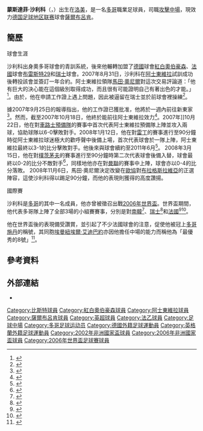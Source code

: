 {{noteta
|G1=足球
|G2=英超
|T=zh-hans:穆斯塔法·萨利弗;zh-hk:蒙斯達菲·沙利科;zh-tw:;穆斯塔法·薩利弗;
|1=zh-hans:穆斯塔法·萨利弗;zh-hk:蒙斯達菲·沙利科;zh-tw:;穆斯塔法·薩利弗;
|2=zh-hans:萨利弗;zh-hk:沙利科;zh-tw:;薩利弗;
|3=zh-hans:马丁·奥尼尔;zh-hk:馬田·奧尼爾;zh-tw:馬丁·奧尼爾;
|4=zh:齐内丁·齐达内; zh-cn:齐内丁·齐达内; zh-tw:席內丁·席丹; zh-hk:施丹;
|5=zh-hans:埃曼纽埃尔·阿德巴约; zh-hans:伊曼紐·艾迪巴約; zh-tw:伊曼紐·阿德巴約;
}}
{{Football player infobox
|playername = 蒙斯達菲·沙利科<br />''Moustapha Salifou''
|image = [[File:Salifou,_Moustapha.jpg|File:Salifou, Moustapha.jpg]]
|fullname = Moustapha Salifou
|dateofbirth = {{birth date and age|1983|6|1}} 
|cityofbirth = [[洛美|洛美]]
|countryofbirth = [[多哥|多哥]]
|height = {{height|ft=5|in=11}}
|currentclub = [[薩爾布呂肯足球俱樂部|薩爾布呂肯]]
|clubnumber = 16
|position = [[攻擊中場|攻擊中場]]
|youthyears = 2001–2002
|youthclubs = {{Link-en|迪洛美星隊|Étoile Filante de Lomé}}
|years = 2002–2005<br />2005–2006<br />2006–2007<br />2007–2011<br />2011–
|clubs = [[紅白奧伯豪森體育會|紅白奧伯豪森]]<br />[[布雷斯特足球俱乐部|比斯特]]<br />{{Link-en|FC威爾|FC Wil}}<br />[[阿士東維拉足球會|阿士東維拉]]<br />[[薩爾布呂肯足球俱樂部|薩爾布呂肯]]
|caps(goals) = {{0}}33 {{0|00}}(1)<br />{{0|00}}7 {{0|00}}(0)<br />{{0}}23 {{0|00}}(3)<br />{{0|00}}4 {{0|00}}(0)<br />{{0|00}}2 {{0|00}}(1)
|nationalyears = 2000–
|nationalteam = [[多哥國家足球隊|多哥]]
|nationalcaps(goals) = {{0}}51 {{0|00}}(6)
|pcupdate = 2012年1月13日 (五) 00:30 (UTC)
|ntupdate = 2011年9月1日 (四) 08:18 (UTC)
}}
'''蒙斯達菲·沙利科'''（{{lang-fr|'''Moustapha Salifou'''}}，{{bd|1983年|6月1日|catIdx=Salifou ,Moustapha}}）出生在[[洛美|洛美]]，是一名[[多哥|多哥]]職業足球員，司職[[攻擊中場|攻擊中場]]，現效力[[德国足球地区联赛|德国足球地区联赛]]球會[[薩爾布呂肯足球俱樂部|薩爾布呂肯]]。

== 簡歷 ==
;球會生涯
沙利科出身奧多哥球會{{Link-en|迪洛美星隊|Étoile Filante de Lomé}}的青訓系統，後來他輾轉加盟了[[德國|德國]]球會[[紅白奧伯豪森體育會|紅白奧伯豪森]]、[[法國|法國]]球會[[布雷斯特29|布雷斯特29]]和[[瑞士|瑞士]]球會{{Link-en|FC威爾|FC Wil}}。2007年8月31日，沙利科在[[阿士東維拉足球會|阿士東維拉]]試訓成功後轉投該會並簽訂一年合約。阿士東維拉領隊[[馬田·奧尼爾|馬田·奧尼爾]]對這次交易評論道：「他有巨大的決心能在這個級別取得成功，而且很有可能證明自己有著出色的才能。」<ref>{{en}}{{cite news |url=http://news.bbc.co.uk/sport2/hi/football/teams/a/aston_villa/6973403.stm |title=Aston Villa complete Salifou move |publisher=BBC |date=2007-08-31 |accessdate=2007-08-31 |archive-date=2011-02-02 |archive-url=https://web.archive.org/web/20110202212000/http://news.bbc.co.uk/sport2/hi/football/teams/a/aston_villa/6973403.stm |dead-url=no }}</ref>。由於，他在申請工作證上遇上問題，因此被逼留在瑞士並於前球會裡操練<ref>{{en}}{{cite news |url=http://news.bbc.co.uk/sport2/hi/football/gossip_and_transfers/7035010.stm |title=Tuesday's gossip column |publisher=BBC |date=2007-10-09 |accessdate=2008-03-16 |archive-date=2016-03-07 |archive-url=https://web.archive.org/web/20160307013010/http://news.bbc.co.uk/sport2/hi/football/gossip_and_transfers/7035010.stm |dead-url=no }}</ref>。

據2007年9月25日的報導指出，他的工作證已獲批准，他將於一週內前往新東家<ref>{{en}}{{cite news |url=http://news.bbc.co.uk/sport1/hi/football/teams/a/aston_villa/7012936.stm |title=Villa sigining Salifou gets permit |publisher=BBC |date=2007-09-25 |accessdate=2007-09-25 |archive-date=2019-12-13 |archive-url=https://web.archive.org/web/20191213175530/http://news.bbc.co.uk/sport1/hi/football/teams/a/aston_villa/7012936.stm |dead-url=no }}</ref>。然而，截至2007年10月18日，他終於能前往阿士東維拉效力<ref>{{en}}{{cite news |url=http://news.bbc.co.uk/sport1/hi/football/teams/a/aston_villa/7050904.stm |title=Salifou finally arrives at Villa |publisher=BBC |date=2007-10-18 |accessdate=2008-03-16}}</ref>。2007年]]10月22日，他在對[[車路士足球會|車路士預備隊]]的賽事中首次代表阿士東維拉預備隊上陣並攻入兩球，協助球隊以6-0擊敗對手。2008年1月12日，他在對[[雷丁足球會|雷丁]]的賽事進行至90分鐘時從阿士東維拉球迷極大的歡呼聲中後備上場，首次代表球會於一隊上陣，阿士東維拉最終以3-1的比分擊敗對手。他後來與球會續約至2011年6月<ref>{{en}}{{cite web |url=http://www.avfc.premiumtv.co.uk/page/NewsDetail/0,,10265~1233970,00.html |title=Salifou Contract Extension |publisher=Aston Villa F.C. |accessdate=2008-03-16 |archive-date=2012-06-30 |archive-url=https://archive.is/20120630223731/http://www.avfc.premiumtv.co.uk/page/NewsDetail/0,,10265~1233970,00.html |dead-url=yes }}</ref>。 2008年3月15日，他在對[[樸茨茅夫足球會|樸茨茅夫]]的賽事進行至90分鐘時第二次代表球會後備入替，球會最終以0-2的比分不敵對手<ref>{{en}}{{cite news |url=http://news.bbc.co.uk/sport2/hi/football/eng_prem/7284962.stm |title=Portsmouth 2-0 Aston Villa |publisher=BBC |date=2008-03-15 |accessdate=2009-11-02 |archive-date=2020-10-16 |archive-url=https://web.archive.org/web/20201016215638/http://news.bbc.co.uk/sport2/hi/football/eng_prem/7284962.stm |dead-url=no }}</ref>，同樣地他亦在對[[曼聯足球會|曼聯]]的賽事中上陣，球會亦以0-4的比分落敗。
2008年11月6日，馬田·奧尼爾決定改變在[[歐洲足協盃|歐協]]對[[布拉格斯拉維亞足球會|布拉格斯拉維亞]]的正選陣容，這使沙利科得以踢足90分鐘，而他的表現則獲得{{Link-en|史坦·哥利摩亞|Stan Collymore}}的高度讚揚。

;國際賽
沙利科是[[多哥國家足球隊|多哥]]的其中一名成員，他亦曾被徵召出戰[[2006年世界盃|2006年世界盃]]。世界盃期間，他代表多哥隊上陣了全部3場的小組賽賽事，分別是對[[南韓國家足球隊|南韓]]<ref>{{en}}{{cite news|url=http://news.bbc.co.uk/sport2/hi/football/world_cup_2006/4852752.stm|title=South Korea 2-1 Togo|publisher=BBC|date=2006-06-13|accessdate=2009-11-02|archive-date=2007-01-03|archive-url=https://web.archive.org/web/20070103112614/http://news.bbc.co.uk/sport2/hi/football/world_cup_2006/4852752.stm|dead-url=no}}</ref>、[[瑞士國家足球隊|瑞士]]<ref>{{en}}{{cite news |url=http://news.bbc.co.uk/sport2/hi/football/world_cup_2006/5058804.stm |title=Togo 0-2 Switzerland |publisher=BBC |date=2006-06-19 |accessdate=2009-11-02 |archive-date=2020-07-05 |archive-url=https://web.archive.org/web/20200705100625/http://news.bbc.co.uk/sport2/hi/football/world_cup_2006/5058804.stm |dead-url=no }}</ref>和[[法國國家足球隊|法國]]<ref>{{en}}{{cite news |url=http://breakingnews.iol.ie/sport/story.asp?j=230069162&p=z3xx69868&t=soccer |title=Villa take Salifou |publisher=Ireland On-line |date=2007-08-31 |accessdate=2007-08-31 |archiveurl=https://web.archive.org/web/20071022034013/http://breakingnews.iol.ie/sport/story.asp?j=230069162&p=z3xx69868&t=soccer |archivedate=2007-10-22 |deadurl=yes }}</ref><ref>{{en}}{{cite news |url=http://news.bbc.co.uk/sport2/hi/football/world_cup_2006/5058836.stm |title=Togo 0-2 France |publisher=BBC |date=2006-06-23 |accessdate=2009-11-02 |archive-date=2020-11-18 |archive-url=https://web.archive.org/web/20201118010221/http://news.bbc.co.uk/sport2/hi/football/world_cup_2006/5058836.stm |dead-url=no }}</ref>。

他在世界盃後的表現備受讚賞，並引起了不少法國球會的注意，促使他被冠上[[多哥|多哥]][[施丹|施丹]]的稱號，其同胞[[埃曼紐埃爾·艾迪巴約|埃曼紐埃爾·艾迪巴約]]亦因他擔任中場的能力而稱他為「最優秀的8號」<ref>{{en}}{{cite news|url=http://www.avfc.premiumtv.co.uk/page/NewsDetail/0,,10265~1151591,00.html|title=Not Zizou- I'm Salifou|publisher=Aston Villa FC|accessdate=2008-02-21|deadurl=yes|archiveurl=https://web.archive.org/web/20080218171002/http://www.avfc.premiumtv.co.uk/page/NewsDetail/0,,10265~1151591,00.html|archivedate=2008-02-18}}</ref>。

== 參考資料 ==
{{reflist}}

== 外部連結 ==
* {{soccerbase|id=43289|name=蒙斯達菲·沙利科}}

{{DEFAULTSORT:Salifou, Moustapha}}
[[Category:比斯特球員|Category:比斯特球員]]
[[Category:紅白奧伯豪森球員|Category:紅白奧伯豪森球員]]
[[Category:阿士東維拉球員|Category:阿士東維拉球員]]
[[Category:薩爾布呂肯球員|Category:薩爾布呂肯球員]]
[[Category:英超球員|Category:英超球員]]
[[Category:法乙球員|Category:法乙球員]]
[[Category:足球中場|Category:足球中場]]
[[Category:多哥足球运动员|Category:多哥足球运动员]]
[[Category:德國外籍足球運動員|Category:德國外籍足球運動員]]
[[Category:英格蘭外籍足球運動員|Category:英格蘭外籍足球運動員]]
[[Category:2002年非洲國家盃球員|Category:2002年非洲國家盃球員]]
[[Category:2006年非洲國家盃球員|Category:2006年非洲國家盃球員]]
[[Category:2006年世界盃足球賽球員|Category:2006年世界盃足球賽球員]]